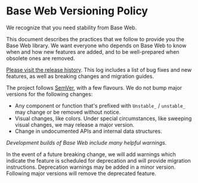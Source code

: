 <!--
Copyright (c) 2018-2019 Uber Technologies, Inc.

This source code is licensed under the MIT license found in the
LICENSE file in the root directory of this source tree.
-->



# Base Web Versioning Policy

We recognize that you need stability from Base Web.

This document describes the practices that we follow to provide you the Base Web library.
We want everyone who depends on Base Web to know when and how new features are added,
and to be well-prepared when obsolete ones are removed.

[Please visit the release history](https://github.com/uber-web/baseui/releases). This log
includes a list of bug fixes and new features, as well as breaking changes and migration guides.

The project follows [SemVer](https://semver.org), with a few flavours. We do not
bump major versions for the following changes:

- Any component or function that's prefixed with `Unstable_` / `unstable_` may change or be removed without notice.
- Visual changes, like colors. Under special circumstances, like sweeping visual changes, we may release a major version.
- Change in undocumented APIs and internal data structures.

_Development builds of Base Web include many helpful warnings._

In the event of a future breaking change, we will add warnings which indicate the feature is scheduled for deprecation and will provide migration instructions. Deprecation warnings may be added in a minor version. Following major versions will remove the deprecated feature.
